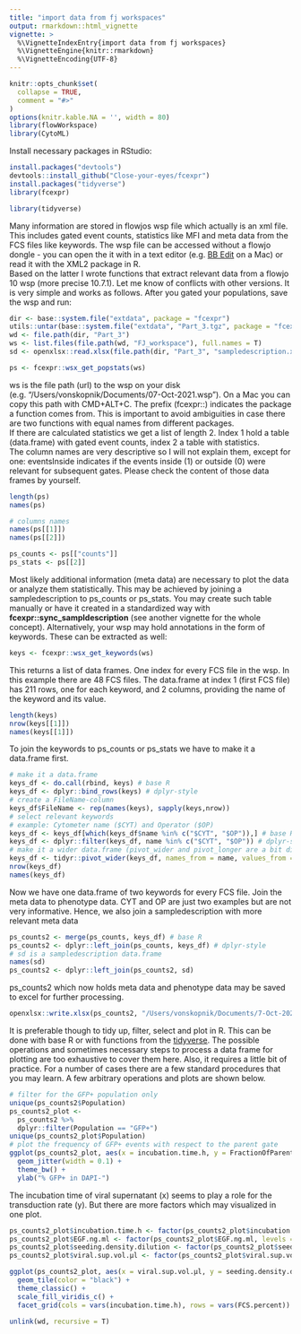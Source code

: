 ```yaml
---
title: "import data from fj workspaces"
output: rmarkdown::html_vignette
vignette: >
  %\VignetteIndexEntry{import data from fj workspaces}
  %\VignetteEngine{knitr::rmarkdown}
  %\VignetteEncoding{UTF-8}
---
```


```r
knitr::opts_chunk$set(
  collapse = TRUE,
  comment = "#>"
)
options(knitr.kable.NA = '', width = 80)
library(flowWorkspace)
library(CytoML)
```

Install necessary packages in RStudio:
```r
install.packages("devtools")
devtools::install_github("Close-your-eyes/fcexpr")
install.packages("tidyverse")
library(fcexpr)
```
```r
library(tidyverse)
```

Many information are stored in flowjos wsp file which actually is an xml file. This includes gated event counts, statistics like MFI and meta data from the FCS files like keywords. The wsp file can be accessed without a flowjo dongle - you can open the it with in a text editor (e.g. [BB Edit](https://www.barebones.com/products/bbedit/index.html) on a Mac) or read it with the XML2 package in R.   
Based on the latter I wrote functions that extract relevant data from a flowjo 10 wsp (more precise 10.7.1). Let me know of conflicts with other versions. It is very simple and works as follows. After you gated your populations, save the wsp and run:

```r
dir <- base::system.file("extdata", package = "fcexpr")
utils::untar(base::system.file("extdata", "Part_3.tgz", package = "fcexpr"), exdir = dir)
wd <- file.path(dir, "Part_3")
ws <- list.files(file.path(wd, "FJ_workspace"), full.names = T)
sd <- openxlsx::read.xlsx(file.path(dir, "Part_3", "sampledescription.xlsx"))
```

```r
ps <- fcexpr::wsx_get_popstats(ws)
```

ws is the file path (url) to the wsp on your disk (e.g. "/Users/vonskopnik/Documents/07-Oct-2021.wsp"). On a Mac you can copy this path with CMD+ALT+C. The prefix (fcexpr::) indicates the package a function comes from. This is important to avoid ambiguities in case there are two functions with equal names from different packages.  
If there are calculated statistics we get a list of length 2. Index 1 hold a table (data.frame) with gated event counts, index 2 a table with statistics.  
The column names are very descriptive so I will not explain them, except for one: eventsInside indicates if the events inside (1) or outside (0) were relevant for subsequent gates. Please check the content of those data frames by yourself.
```r
length(ps)
names(ps)

# columns names
names(ps[[1]])
names(ps[[2]])

ps_counts <- ps[["counts"]]
ps_stats <- ps[[2]]
```

Most likely additional information (meta data) are necessary to plot the data or analyze them statistically. This may be achieved by joining a sampledescription to ps_counts or ps_stats. You may create such table manually or have it created in a standardized way with **fcexpr::sync_sampldescription** (see another vignette for the whole concept). Alternatively, your wsp may hold annotations in the form of keywords. These can be extracted as well:

```r
keys <- fcexpr::wsx_get_keywords(ws)
```

This returns a list of data frames. One index for every FCS file in the wsp. In this example there are 48 FCS files. The data.frame at index 1 (first FCS file) has 211 rows, one for each keyword, and 2 columns, providing the name of the keyword and its value.
```r
length(keys)
nrow(keys[[1]])
names(keys[[1]])
```

To join the keywords to ps_counts or ps_stats we have to make it a data.frame first.
```r
# make it a data.frame
keys_df <- do.call(rbind, keys) # base R
keys_df <- dplyr::bind_rows(keys) # dplyr-style
# create a FileName-column
keys_df$FileName <- rep(names(keys), sapply(keys,nrow))
# select relevant keywords
# example: Cytometer name ($CYT) and Operator ($OP)
keys_df <- keys_df[which(keys_df$name %in% c("$CYT", "$OP")),] # base R
keys_df <- dplyr::filter(keys_df, name %in% c("$CYT", "$OP")) # dplyr-style
# make it a wider data.frame (pivot_wider and pivot_longer are a bit difficult to get your head around but are very powerful)
keys_df <- tidyr::pivot_wider(keys_df, names_from = name, values_from = value)
nrow(keys_df)
names(keys_df)
```

Now we have one data.frame of two keywords for every FCS file. Join the meta data to phenotype data. CYT and OP are just two examples but are not very informative. Hence, we also join a sampledescription with more relevant meta data
```r
ps_counts2 <- merge(ps_counts, keys_df) # base R
ps_counts2 <- dplyr::left_join(ps_counts, keys_df) # dplyr-style
# sd is a sampledescription data.frame
names(sd)
ps_counts2 <- dplyr::left_join(ps_counts2, sd)
```

ps_counts2 which now holds meta data and phenotype data may be saved to excel for further processing.
```r
openxlsx::write.xlsx(ps_counts2, "/Users/vonskopnik/Documents/7-Oct-2021.xlsx")
```

It is preferable though to tidy up, filter, select and plot in R. This can be done with base R or with functions from the [tidyverse](https://www.tidyverse.org). The possible operations and sometimes necessary steps to process a data frame for plotting are too exhaustive to cover them here. Also, it requires a little bit of practice. For a number of cases there are a few standard procedures that you may learn. A few arbitrary operations and plots are shown below.

```r
# filter for the GFP+ population only
unique(ps_counts2$Population)
ps_counts2_plot <-
  ps_counts2 %>%
  dplyr::filter(Population == "GFP+")
unique(ps_counts2_plot$Population)
# plot the frequency of GFP+ events with respect to the parent gate
ggplot(ps_counts2_plot, aes(x = incubation.time.h, y = FractionOfParent)) +
  geom_jitter(width = 0.1) +
  theme_bw() +
  ylab("% GFP+ in DAPI-")
```

The incubation time of viral supernatant (x) seems to play a role for the transduction rate (y). But there are more factors which may visualized in one plot.

```r
ps_counts2_plot$incubation.time.h <- factor(ps_counts2_plot$incubation.time.h, levels = sort(as.numeric(unique(ps_counts2_plot$incubation.time.h))))
ps_counts2_plot$EGF.ng.ml <- factor(ps_counts2_plot$EGF.ng.ml, levels = sort(as.numeric(unique(ps_counts2_plot$EGF.ng.ml))))
ps_counts2_plot$seeding.density.dilution <- factor(ps_counts2_plot$seeding.density.dilution, levels = sort(as.numeric(unique(ps_counts2_plot$seeding.density.dilution))))
ps_counts2_plot$viral.sup.vol.µl <- factor(ps_counts2_plot$viral.sup.vol.µl, levels = sort(as.numeric(unique(ps_counts2_plot$viral.sup.vol.µl))))
```


```r
ggplot(ps_counts2_plot, aes(x = viral.sup.vol.µl, y = seeding.density.dilution, fill = FractionOfParent)) +
  geom_tile(color = "black") +
  theme_classic() +
  scale_fill_viridis_c() +
  facet_grid(cols = vars(incubation.time.h), rows = vars(FCS.percent))
```


```r
unlink(wd, recursive = T)
```
